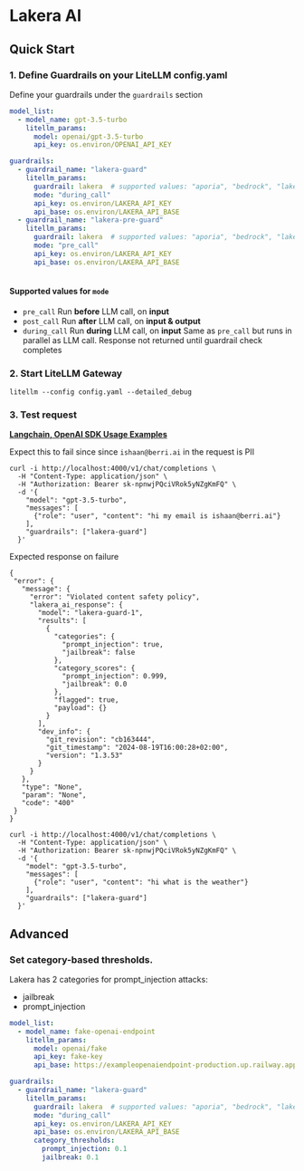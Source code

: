 


# Lakera AI

## Quick Start
### 1. Define Guardrails on your LiteLLM config.yaml 

Define your guardrails under the `guardrails` section
```yaml
model_list:
  - model_name: gpt-3.5-turbo
    litellm_params:
      model: openai/gpt-3.5-turbo
      api_key: os.environ/OPENAI_API_KEY

guardrails:
  - guardrail_name: "lakera-guard"
    litellm_params:
      guardrail: lakera  # supported values: "aporia", "bedrock", "lakera"
      mode: "during_call"
      api_key: os.environ/LAKERA_API_KEY
      api_base: os.environ/LAKERA_API_BASE
  - guardrail_name: "lakera-pre-guard"
    litellm_params:
      guardrail: lakera  # supported values: "aporia", "bedrock", "lakera"
      mode: "pre_call"
      api_key: os.environ/LAKERA_API_KEY
      api_base: os.environ/LAKERA_API_BASE
  
```

#### Supported values for `mode`

- `pre_call` Run **before** LLM call, on **input**
- `post_call` Run **after** LLM call, on **input & output**
- `during_call` Run **during** LLM call, on **input** Same as `pre_call` but runs in parallel as LLM call.  Response not returned until guardrail check completes

### 2. Start LiteLLM Gateway 


```shell
litellm --config config.yaml --detailed_debug
```

### 3. Test request 

**[Langchain, OpenAI SDK Usage Examples](../proxy/user_keys#request-format)**

<Tabs>
<TabItem label="Unsuccessful call" value = "not-allowed">

Expect this to fail since since `ishaan@berri.ai` in the request is PII

```shell
curl -i http://localhost:4000/v1/chat/completions \
  -H "Content-Type: application/json" \
  -H "Authorization: Bearer sk-npnwjPQciVRok5yNZgKmFQ" \
  -d '{
    "model": "gpt-3.5-turbo",
    "messages": [
      {"role": "user", "content": "hi my email is ishaan@berri.ai"}
    ],
    "guardrails": ["lakera-guard"]
  }'
```

Expected response on failure

```shell
{
 "error": {
   "message": {
     "error": "Violated content safety policy",
     "lakera_ai_response": {
       "model": "lakera-guard-1",
       "results": [
         {
           "categories": {
             "prompt_injection": true,
             "jailbreak": false
           },
           "category_scores": {
             "prompt_injection": 0.999,
             "jailbreak": 0.0
           },
           "flagged": true,
           "payload": {}
         }
       ],
       "dev_info": {
         "git_revision": "cb163444",
         "git_timestamp": "2024-08-19T16:00:28+02:00",
         "version": "1.3.53"
       }
     }
   },
   "type": "None",
   "param": "None",
   "code": "400"
 }
}

```

</TabItem>

<TabItem label="Successful Call " value = "allowed">

```shell
curl -i http://localhost:4000/v1/chat/completions \
  -H "Content-Type: application/json" \
  -H "Authorization: Bearer sk-npnwjPQciVRok5yNZgKmFQ" \
  -d '{
    "model": "gpt-3.5-turbo",
    "messages": [
      {"role": "user", "content": "hi what is the weather"}
    ],
    "guardrails": ["lakera-guard"]
  }'
```

</TabItem>


</Tabs>

## Advanced 
### Set category-based thresholds.

Lakera has 2 categories for prompt_injection attacks:
- jailbreak
- prompt_injection

```yaml
model_list:
  - model_name: fake-openai-endpoint
    litellm_params:
      model: openai/fake
      api_key: fake-key
      api_base: https://exampleopenaiendpoint-production.up.railway.app/

guardrails:
  - guardrail_name: "lakera-guard"
    litellm_params:
      guardrail: lakera  # supported values: "aporia", "bedrock", "lakera"
      mode: "during_call"
      api_key: os.environ/LAKERA_API_KEY
      api_base: os.environ/LAKERA_API_BASE
      category_thresholds:
        prompt_injection: 0.1
        jailbreak: 0.1
  
```